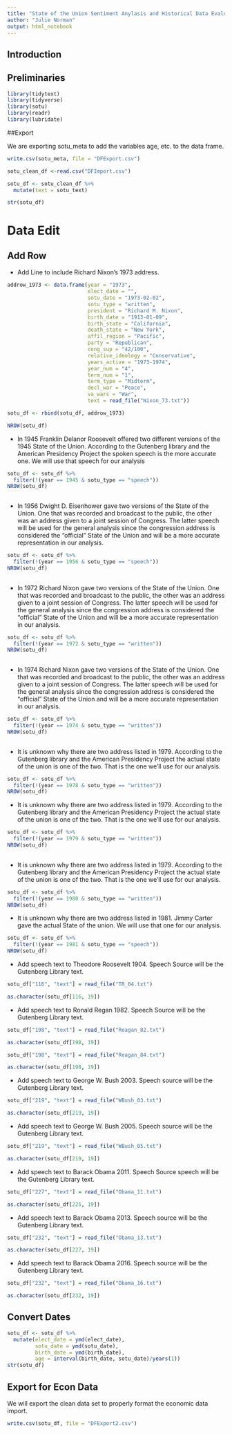 ```yaml
---
title: "State of the Union Sentiment Anylasis and Historical Data Evaluation"
author: "Julie Norman"
output: html_notebook
---
```


## Introduction 


## Preliminaries 

```r
library(tidytext)
library(tidyverse)
library(sotu)
library(readr)
library(lubridate)
```

##Export 

We are exporting sotu_meta to add the variables age, etc. to the data frame.

```r
write.csv(sotu_meta, file = "DFExport.csv")

sotu_clean_df <-read.csv("DFImport.csv")

```



```r
sotu_df <- sotu_clean_df %>%
  mutate(text = sotu_text)

str(sotu_df)
```

# Data Edit

## Add Row 
- Add Line to include Richard Nixon's 1973 address.
```r
addrow_1973 <- data.frame(year = "1973",
                          elect_date = "",
                          sotu_date = "1973-02-02",
                          sotu_type = "written",
                          president = "Richard M. Nixon",
                          birth_date = "1913-01-09",
                          birth_state = "California",
                          death_state = "New York",
                          affil_region = "Pacific",
                          party = "Republican",
                          cong_sup = "42/100",
                          relative_ideology = "Conservative",
                          years_active = "1973-1974", 
                          year_num = "4",
                          term_num = "1",
                          term_type = "Midterm",
                          decl_war = "Peace",
                          va_wars = "War",
                          text = read_file("Nixon_73.txt"))

sotu_df <- rbind(sotu_df, addrow_1973)

NROW(sotu_df)

```

- In 1945 Franklin Delanor Roosevelt offered two different versions of the 1945 State of the Union. According to the Gutenberg library and the American Presidency Project the spoken speech is the more accurate one. We will use that speech for our analysis
```r
sotu_df <- sotu_df %>% 
  filter(!(year == 1945 & sotu_type == "speech"))
NROW(sotu_df)
  
```

- In 1956 Dwight D. Eisenhower gave two versions of the State of the Union. One that was recorded and broadcast to the public, the other was an address given to a joint session of Congress. The latter speech will be used for the general analysis since the congression address is considered the "official" State of the Union and will be a more accurate representation in our analysis. 
```r
sotu_df <- sotu_df %>% 
  filter(!(year == 1956 & sotu_type == "speech"))
NROW(sotu_df)
  
```

- In 1972 Richard Nixon gave two versions of the State of the Union. One that was recorded and broadcast to the public, the other was an address given to a joint session of Congress. The latter speech will be used for the general analysis since the congression address is considered the "official" State of the Union and will be a more accurate representation in our analysis. 
```r
sotu_df <- sotu_df %>% 
  filter(!(year == 1972 & sotu_type == "written"))
NROW(sotu_df)
  
```

- In 1974 Richard Nixon gave two versions of the State of the Union. One that was recorded and broadcast to the public, the other was an address given to a joint session of Congress. The latter speech will be used for the general analysis since the congression address is considered the "official" State of the Union and will be a more accurate representation in our analysis. 

```r
sotu_df <- sotu_df %>% 
  filter(!(year == 1974 & sotu_type == "written"))
NROW(sotu_df)
  
```

- It is unknown why there are two address listed in 1979. According to the Gutenberg library and the American Presidency Project the  actual state of the union is one of the two. That is the one we'll use for our analysis. 
```r
sotu_df <- sotu_df %>% 
  filter(!(year == 1978 & sotu_type == "written"))
NROW(sotu_df)
```

- It is unknown why there are two address listed in 1979. According to the Gutenberg library and the American Presidency Project the  actual state of the union is one of the two. That is the one we'll use for our analysis. 
```r
sotu_df <- sotu_df %>% 
  filter(!(year == 1979 & sotu_type == "written"))
NROW(sotu_df)
  
```

- It is unknown why there are two address listed in 1979. According to the Gutenberg library and the American Presidency Project the  actual state of the union is one of the two. That is the one we'll use for our analysis. 
```r
sotu_df <- sotu_df %>% 
  filter(!(year == 1980 & sotu_type == "written"))
NROW(sotu_df)
```

- It is unknown why there are two address listed in 1981. Jimmy Carter gave the actual State of the union. We will use that one for our analysis. 
```r
sotu_df <- sotu_df %>% 
  filter(!(year == 1981 & sotu_type == "speech"))
NROW(sotu_df)
```

- Add speech text to Theodore Roosevelt 1904. Speech Source will be the Gutenberg Library text. 

```r
sotu_df["116", "text"] = read_file("TR_04.txt")

as.character(sotu_df[116, 19])
```


- Add speech text to Ronald Regan 1982. Speech Source will be the Gutenberg Library text. 

```r
sotu_df["198", "text"] = read_file("Reagan_82.txt")

as.character(sotu_df[198, 19])
```

```r
sotu_df["198", "text"] = read_file("Reagan_84.txt")

as.character(sotu_df[198, 19])
```

- Add speech text to George W. Bush 2003. Speech source will be the Gutenberg Library text. 

```r
sotu_df["219", "text"] = read_file("WBush_03.txt")

as.character(sotu_df[219, 19])
```

- Add speech text to George W. Bush 2005. Speech source will be the Gutenberg Library text. 

```r
sotu_df["219", "text"] = read_file("WBush_05.txt")

as.character(sotu_df[219, 19])
```

- Add speech text to Barack Obama 2011. Speech Source speech will be the Gutenberg Library text. 

```r
sotu_df["227", "text"] = read_file("Obama_11.txt")

as.character(sotu_df[225, 19])
```

- Add speech text to Barack Obama 2013. Speech source will be the Gutenberg Library text. 

```r
sotu_df["232", "text"] = read_file("Obama_13.txt")

as.character(sotu_df[227, 19])
```

- Add speech text to Barack Obama 2016. Speech source will be the Gutenberg Library text. 

```r
sotu_df["232", "text"] = read_file("Obama_16.txt")

as.character(sotu_df[232, 19])
```


## Convert Dates

```r
sotu_df <- sotu_df %>%
  mutate(elect_date = ymd(elect_date),
         sotu_date = ymd(sotu_date),
         birth_date = ymd(birth_date),
         age = interval(birth_date, sotu_date)/years(1))
str(sotu_df)
```



## Export for Econ Data

We will export the clean data set to properly format the economic data import. 

```r
write.csv(sotu_df, file = "DFExport2.csv")
```
